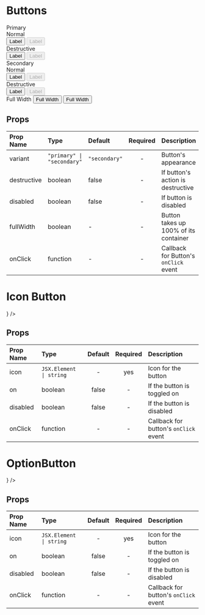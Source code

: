 
<Meta title='MDX|Buttons' component={Button} />

# Buttons

<Story name='Buttons'>
  <div>
    <div className='component-box'>
      <Text size='xlarge' weight='bold'>
        Primary
      </Text>
      <br />
      <Text size='large'>Normal</Text>
      <div>
        <Button variant='primary'>Label</Button>
        <Button variant='primary' disabled={true}>
          Label
        </Button>
      </div>
      <Text size='large'>Destructive</Text>
      <div>
        <Button variant='primary' destructive>
          Label
        </Button>
        <Button variant='primary' disabled={true} destructive>
          Label
        </Button>
      </div>
    </div>
    <div className='component-box'>
      <Text size='xlarge' weight='bold'>
        Secondary
      </Text>
      <br />
      <Text size='large'>Normal</Text>
      <div>
        <Button>Label</Button>
        <Button disabled={true}>Label</Button>
      </div>
      <Text size='large'>Destructive</Text>
      <div>
        <Button destructive>Label</Button>
        <Button disabled={true} destructive>
          Label
        </Button>
      </div>
    </div>
     <div className='component-box'>
        <Text size='large'>Full Width</Text>
        <Button fullWidth={true}>Full Width</Button>
        <Button variant="primary" fullWidth={true}>Full Width</Button>
    </div>
  </div>
</Story>

<div className="props-table">

## Props

| Prop Name   | Type                                      | Default                  | Required | Description                           |
| :---------- | :---------------------------------------- | :----------------------- | :------: | :------------------------------------ |
| variant     | <code>"primary" &#124; "secondary"</code> | <code>"secondary"</code> |    -     | Button's appearance                   |
| destructive | boolean                                   | false                    |    -     | If button's action is destructive     |
| disabled    | boolean                                   | false                    |    -     | If button is disabled                 |
| fullWidth | boolean                                |    -    |    -     | Button takes up 100% of its container |
| onClick     | function                                  | -                        |    -     | Callback for Button's `onClick` event |

</div>

# Icon Button

<Story name='IconButton'>
  <div className='component-box'>
    <IconButton icon={<Icon name='Styles' />} />
  </div>
</Story>

<div className="props-table">

## Props

| Prop Name | Type                                   | Default | Required | Description                           |
| :-------- | :------------------------------------- | :-----: | :------: | :------------------------------------ |
| icon      | <code>JSX.Element &#124; string</code> |    -    |   yes    | Icon for the button                   |
| on        | boolean                                |  false  |    -     | If the button is toggled on           |
| disabled  | boolean                                |  false  |    -     | If the button is disabled             |
| onClick   | function                               |    -    |    -     | Callback for button's `onClick` event |

</div>

# OptionButton

<Story name='OptionButton'>
  <div className='component-box'>
    <OptionButton icon={<Icon name='LinkConnected' size={32} />} />
  </div>
</Story>

<div className="props-table">

## Props

| Prop Name | Type                                   | Default | Required | Description                           |
| :-------- | :------------------------------------- | :-----: | :------: | :------------------------------------ |
| icon      | <code>JSX.Element &#124; string</code> |    -    |   yes    | Icon for the button                   |
| on        | boolean                                |  false  |    -     | If the button is toggled on           |
| disabled  | boolean                                |  false  |    -     | If the button is disabled             |
| onClick   | function                               |    -    |    -     | Callback for button's `onClick` event |

</div>
